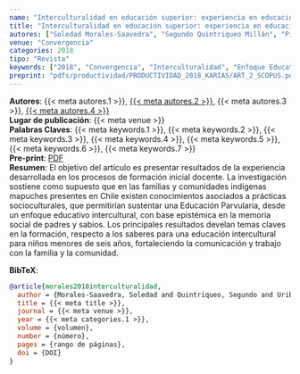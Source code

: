 ```yaml
---
name: "Interculturalidad en educación superior: experiencia en educación inicial en La Araucanía, Chile"
title: "Interculturalidad en educación superior: experiencia en educación inicial en La Araucanía, Chile"
autores: ["Soledad Morales-Saavedra", "Segundo Quintriqueo Millán", "Pilar Uribe-Sepulveda", "Katerin Arias-Ortega"]
venue: "Convergencia"
categories: 2018
tipo: "Revista"
keywords: ["2018", "Convergencia", "Interculturalidad", "Enfoque Educativo Intercultural", "Formación inicial docente", "Educación e infancia", "Conocimientos educativos mapuches"]
preprint: "pdfs/productividad/PRODUCTIVIDAD_2018_KARIAS/ART_2_SCOPUS.pdf"
---
```

**Autores**: {{< meta autores.1 >}}, [{{< meta autores.2 >}}](../members/current/Segundo Quintriqueo Millán.qmd), {{< meta autores.3 >}}, [{{< meta autores.4 >}}](../members/current/Katerin Arias-Ortega.qmd)    
**Lugar de publicación**: {{< meta venue >}}     
**Palabras Claves**: {{< meta keywords.1 >}}, {{< meta keywords.2 >}}, {{< meta keywords.3 >}}, {{< meta keywords.4 >}}, {{< meta keywords.5 >}}, {{< meta keywords.6 >}}, {{< meta keywords.7 >}}    
**Pre-print**: [PDF](../{{< meta preprint >}})    
**Resumen**:  El objetivo del artículo es presentar resultados de la experiencia desarrollada en los procesos de formación inicial docente. La investigación sostiene como supuesto que en las familias y comunidades indígenas mapuches presentes en Chile existen conocimientos asociados a prácticas socioculturales, que permitirían sustentar una Educación Parvularia, desde un enfoque educativo intercultural, con base epistémica en la memoria social de padres y sabios. Los principales resultados develan temas claves en la formación, respecto a los saberes para una educación intercultural para niños menores de seis años, fortaleciendo la comunicación y trabajo con la familia y la comunidad.  


**BibTeX**:
```bibtex
@article{morales2018interculturalidad,
  author = {Morales-Saavedra, Soledad and Quintriqueo, Segundo and Uribe-Sepulveda, Pilar and Arias, Katerin},
  title = {{< meta title >}},
  journal = {{< meta venue >}},
  year = {{< meta categories.1 >}},
  volume = {volumen},
  number = {número},
  pages = {rango de páginas},
  doi = {DOI}
}
```
